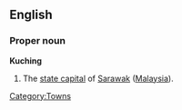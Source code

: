 ==English==
{{wikipedia}}
===Proper noun===
'''Kuching'''
#The [[state capital]] of [[Sarawak]] ([[Malaysia]]).

[[Category:Towns]]